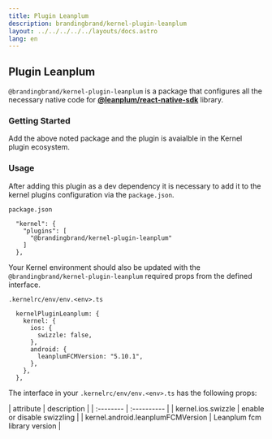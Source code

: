 ```yaml
---
title: Plugin Leanplum
description: brandingbrand/kernel-plugin-leanplum
layout: ../../../../../layouts/docs.astro
lang: en
---
```



## Plugin Leanplum

`@brandingbrand/kernel-plugin-leanplum` is a package that configures all the necessary native code for [**@leanplum/react-native-sdk**](https://github.com/Leanplum/Leanplum-ReactNative-SDK/tree/1.2.1) library.

### Getting Started

<div class="flex w-full my-6">
  <CodeCopy args="yarn add -D @brandingbrand/kernel-plugin-leanplum && yarn add @leanplum/react-native-sdk@1.2.1" />
</div>

Add the above noted package and the plugin is avaialble in the Kernel plugin ecosystem.

### Usage

After adding this plugin as a dev dependency it is necessary to add it to the kernel plugins configuration via the `package.json`.

`package.json`

```
  "kernel": {
    "plugins": [
      "@brandingbrand/kernel-plugin-leanplum"
    ]
  },
```

Your Kernel environment should also be updated with the `@brandingbrand/kernel-plugin-leanplum` required props from the defined interface.

`.kernelrc/env/env.<env>.ts`

```
  kernelPluginLeanplum: {
    kernel: {
      ios: {
        swizzle: false,
      },
      android: {
        leanplumFCMVersion: "5.10.1",
      },
    },
  },
```

The interface in your `.kernelrc/env/env.<env>.ts` has the following props:

<div class="my-4 overflow-scroll">
| attribute                            | description                                     |
| :--------                            | :----------                                     |
| kernel.ios.swizzle                   | enable or disable swizzling                     |
| kernel.android.leanplumFCMVersion    | Leanplum fcm library version                    |
</div>
